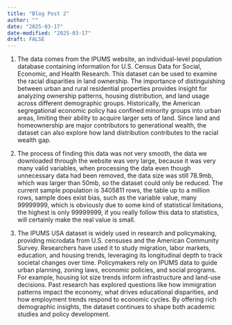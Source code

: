 ```yaml
---
title: "Blog Post 2"
author: ""
date: "2025-03-17"
date-modified: "2025-03-17"
draft: FALSE
---
```


1. The data comes from the IPUMS website, an individual-level population database containing information for U.S. Census Data for Social, Economic, and Health Research. This dataset can be used to examine the racial disparities in land ownership. The importance of distinguishing between urban and rural residential properties provides insight for analyzing ownership patterns, housing distribution, and land usage across different demographic groups.  Historically, the American segregational economic policy has confined minority groups into urban areas, limiting their ability to acquire larger sets of land. Since land and homeownership are major contributors to generational wealth, the dataset can also explore how land distribution contributes to the racial wealth gap. 

2. The process of finding this data was not very smooth, the data we downloaded through the website was very large, because it was very many valid variables, when processing the data even though unnecessary data had been removed, the data size was still 78.9mb, which was larger than 50mb, so the dataset could only be reduced.
The current sample population is 3405811 rows, the table up to a million rows, sample does exist bias, such as the variable value, many 99999999, which is obviously due to some kind of statistical limitations, the highest is only 99999999, if you really follow this data to statistics, will certainly make the real value is small.

3. The IPUMS USA dataset is widely used in research and policymaking, providing microdata from U.S. censuses and the American Community Survey. Researchers have used it to study migration, labor markets, education, and housing trends, leveraging its longitudinal depth to track societal changes over time.
Policymakers rely on IPUMS data to guide urban planning, zoning laws, economic policies, and social programs. For example, housing lot size trends inform infrastructure and land-use decisions. Past research has explored questions like how immigration patterns impact the economy, what drives educational disparities, and how employment trends respond to economic cycles. By offering rich demographic insights, the dataset continues to shape both academic studies and policy development.
